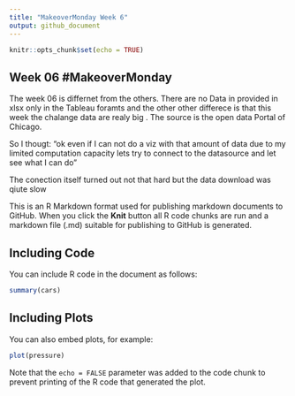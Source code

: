 ```yaml
---
title: "MakeoverMonday Week 6"
output: github_document
---
```


```r
knitr::opts_chunk$set(echo = TRUE)
```

## Week 06 \#MakeoverMonday

The week 06 is differnet from the others. There are no Data in provided in xlsx only in the Tableau foramts 
and the other other differece is that this week the chalange data are realy big . The source is the open data
Portal of Chicago. 

So I thougt: "ok even if I can not do a viz with that amount of data due to my limited computation capacity 
lets try to connect to the datasource and let see what I can do"

The conection itself turned out not that hard but the data download was qiute slow

This is an R Markdown format used for publishing markdown documents to GitHub. When you click the **Knit** button all R code chunks are run and a markdown file (.md) suitable for publishing to GitHub is generated.

## Including Code

You can include R code in the document as follows:

```r
summary(cars)
```

## Including Plots

You can also embed plots, for example:

```r
plot(pressure)
```

Note that the `echo = FALSE` parameter was added to the code chunk to prevent printing of the R code that generated the plot.
